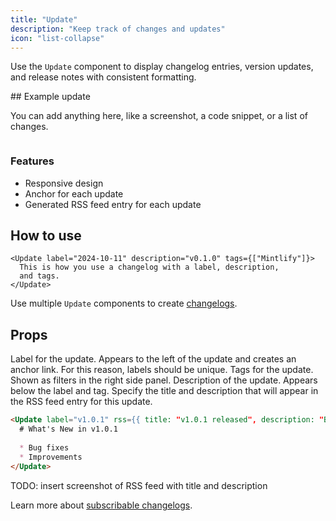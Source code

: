 ```yaml
---
title: "Update"
description: "Keep track of changes and updates"
icon: "list-collapse"
---
```


Use the `Update` component to display changelog entries, version updates, and release notes with consistent formatting.

<Update label="Example" description="v0.1.1">
  ## Example update

  You can add anything here, like a screenshot, a code snippet, or a list of changes.
  
  <Frame>
    <img
      className="block"
      src="https://mintlify-assets.b-cdn.net/hero-light.png"
      alt=""
    />
  </Frame>

  ### Features
  - Responsive design
  - Anchor for each update
  - Generated RSS feed entry for each update
</Update>

## How to use

```mdx Update example
<Update label="2024-10-11" description="v0.1.0" tags={["Mintlify"]}>
  This is how you use a changelog with a label, description,
  and tags.
</Update>
```

Use multiple `Update` components to create [changelogs](/guides/changelogs).

## Props

<ResponseField name="label" type="string" required>
  Label for the update. Appears to the left of the update and creates an anchor link. For this reason, labels should be unique.
</ResponseField>

<ResponseField name="tags" type="string[]">
  Tags for the update. Shown as filters in the right side panel.
</ResponseField>

<ResponseField name="description" type="string">
  Description of the update. Appears below the label and tag.
</ResponseField>

<ResponseField name="rss" type="object">
  Specify the title and description that will appear in the RSS feed entry for this update.
  
  ```md
  <Update label="v1.0.1" rss={{ title: "v1.0.1 released", description: "Bug fixes and improvements" }}>
    # What's New in v1.0.1
    
    * Bug fixes
    * Improvements
  </Update>
  ```

<div style={{ border: '2px solid #ff00ff' }}>
  TODO: insert screenshot of RSS feed with title and description
</div>

  Learn more about [subscribable changelogs](/guides/changelogs#subscribable-changelogs).
</ResponseField>
